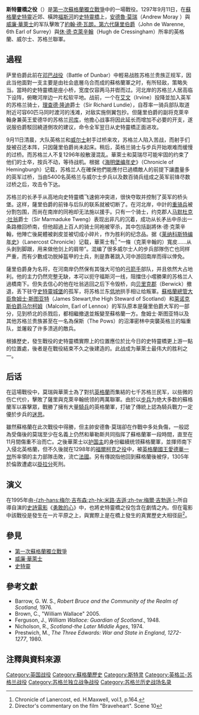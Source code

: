 {{noteTA
|T=zh-hans:斯特灵桥之役;zh-hk:斯特靈橋之役;zh-tw:史特靈橋之役;
|1=zh-hans:斯特灵;zh-hk:斯特靈;zh-tw:史特靈;
|2=zh-hans:华莱士;zh-hk:華萊士;zh-tw:華勒斯;
|3=zh-hans:勇敢的心;zh-hk:驚世未了緣;zh-tw:英雄本色;
}}
{{Infobox Military Conflict
|conflict=斯特靈橋之役
|partof=[[第一次蘇格蘭獨立戰爭|第一次蘇格蘭獨立戰爭]]
|image=[[File:Stirling_Bridge.jpg|200px]]
|caption=今日的斯特靈橋
|date=1297年9月11日 
|place=[[斯特靈|斯特靈]]
|result=蘇格蘭部隊勝利
|combatant1=<center>[[File:Flag_of_Scotland.svg|70px]]<br />[[蘇格蘭王國|蘇格蘭王國]]
|combatant2=<center>[[File:Flag_of_England.svg|70px]]<br />[[英格蘭王國|英格蘭王國]]
|commander1=[[安德魯·莫瑞|安德魯·莫瑞]]†<br/>[[威廉·華萊士|威廉·華萊士]]
|commander2=[[約翰·德·瓦朗，第七代薩里伯爵|約翰·德·瓦朗，第七代薩里伯爵]]<br/>[[休·德·克萊辛翰|休·德·克萊辛翰]]†
|strength1=300 騎兵<br />5,000 - 6,000 步兵
|strength2= 2,000 騎兵<br /> 7,000 步兵 
|casualties1=相對較少
|casualties2= 5,100 人被殺、或大約30-40%的士兵死亡
}}
'''斯特靈橋之役'''（{{lang-en|Battle of Stirling Bridge}}）是[[第一次蘇格蘭獨立戰爭|第一次蘇格蘭獨立戰爭]]中的一場戰役。1297年9月11日，在[[蘇格蘭|蘇格蘭]][[史特靈|史特靈]]近郊、橫跨[[福斯河|福斯河]]的[[史特靈橋|史特靈橋]]上，[[安德魯·莫瑞|安德魯·莫瑞]]（Andrew Moray ）與[[威廉·華萊士|威廉·華萊士]]的军队擊敗了[[約翰·德·瓦朗，第六代薩里伯爵|約翰·德·瓦朗，第六代薩里伯爵]]（John de Warenne, 6th Earl of Surrey）與[[休·德·克萊辛翰|休·德·克萊辛翰]]（Hugh de Cressingham）所率的英格蘭、威尔士、苏格兰聯軍。

== 過程 ==

萨里伯爵此前在[[邓巴战役|邓巴战役]]（Battle of Dunbar）中輕易战胜苏格兰贵族正规军，因此当他面對一支主要是由社会底層乌合而成的蘇格蘭軍之时，有所轻敌，策略失当。當時的史特靈橋是座小桥，宽度仅容两马并辔而过。河北岸的苏格兰人居高临下设阵，俯瞰河岸边一片松软平地。战前，一个在[[艾文|艾文]]（Irvine）投降並加入英军的苏格兰骑士，[[理查德·隆迪|理查德·隆迪]]爵士（Sir Richard Lundie），自荐率一骑兵部队取道附近可容60匹马同时渡河的浅滩，对敌实施侧翼包抄。但薩里伯爵的副将克萊辛翰身兼英王爱德华的苏格兰[[司库|司库]]，他擔心战事将因此延长而增加不必要的开支，遂说服伯爵駁回繞道側攻的建议，命令全军翌日从史特靈橋正面进攻。

9月11日清晨，大队英格兰和[[威尔士|威尔士]]射手过桥来攻，苏格兰人陷入苦战，而射手们旋被召还本阵，只因薩里伯爵尚未起床。稍后，英格兰骑士与步兵开始艰难而缓慢的过桥。而苏格兰人不复1296年般散漫混乱。華萊士和莫瑞尽可能牢固的约束了他们的士卒，按兵不动，等待战机。根据《[[海明堡编年史|海明堡编年史]]》（Chronicle of Hemingburgh）记载，苏格兰人在確保他們能應付已過橋敵人的前提下讓盡量多的英军过桥，当由5400名英格兰与威尔士步兵以及数百骑兵组成之英军前锋尽数过桥之后，攻击令下达。 

苏格兰的长矛手从高地向史特靈橋飞速俯冲突进，很快夺取并控制了英军的桥头堡。这样，薩里伯爵的前锋与后队的联系就被切断了。在河北岸，中計的[[重骑兵|重骑兵]]被分割包围，而尚在南岸的同袍却无法施以援手。只有一个骑士，约克郡人[[马默杜克·吐翁|马默杜克·吐翁]]爵士（Sir Marmaduke Tweng）表现出非凡的沉着，成功从长矛丛中杀出一条路撤回桥南，但他超過上百人的骑士同袍被宰杀，其中包括副將休·德·克萊辛翰，他陣亡後屍體被剥皮並被切成小碎片，作为胜利的纪念品。据《[[莱纳科斯特编年史|莱纳科斯特编年史]]》（Lanercost Chronicle）记载，華萊士有<ref>Chronicle of Lanercost, ed. H.Maxwell, vol.1, p.164.</ref> “一條（克萊辛翰的）寬皮……从头剥到脚跟，用来做他剑上的肩带”。混编了很多威尔士人的步兵部隊伤亡也同样严重，而有少數成功脱掉盔甲的士兵，則是靠著跳入河中游回南岸而得以倖免。

薩里伯爵身为名将，在河南岸仍然保有其强大可怕的[[弓箭手|弓箭手]]部队，并且依然大占地利。他的主力仍然完整无缺，本可以扼守福斯河一线，阻擋住小嚐勝果的苏格兰人過橋南下。但失去信心的他在吐翁逃回之后下令毁桥，向[[贝里克郡|贝里克郡]]（Berwick）撤退，丢下驻守[[史特靈城堡|史特靈城堡]]的孤军，将苏格兰东[[低地區|低地]]拱手相让给叛軍。[[蘇格蘭總管大臣|蘇格蘭總管大臣]][[詹姆士·斯图亚特|詹姆士·斯图亚特]]（James Stewart,the High Steward of Scotland）和[[莱诺克斯伯爵|莱诺克斯伯爵]][[马尔柯姆|马尔柯姆]]（Malcolm, Earl of Lennox）的军队原本是薩里伯爵大军的一部分，见到桥北的杀戮后，都相繼撤退並叛變至蘇格蘭一方。詹姆士·斯图亚特以及其他苏格兰贵族甚至在一名為保斯（The Pows）的沼澤密林中突襲英格兰的辎重队，並屠殺了许多溃逃的敵兵。 

根據歷史，發生戰役的史特靈橋實際上的位置應位於比今日的史特靈橋更上游一點的位置處，後者是在戰役結束不久之後建造的。此战成为華萊士最伟大的胜利之一。

== 后话 ==
在這場戰役中，莫瑞與華萊士為了對抗[[英格蘭|英格蘭]]而集結的七千苏格兰民军，以些微的伤亡代价，擊敗了薩里與克萊辛翰统领的两萬聯軍。由於以[[步兵|步兵]]为绝大多数的蘇格蘭军以寡擊眾，戰勝了擁有大量[[騎兵|騎兵]]的英格蘭軍，打破了傳統上認為騎兵戰力一定優於步兵的[[迷思|迷思]]。

雖然蘇格蘭在此次戰役中得勝，但主帥安德魯·莫瑞卻在作戰中多处負傷，一般認為受傷後的莫瑞至少在名義上仍然和華勒斯共同指挥了蘇格蘭軍一段時間，直至在11月間傷重不治而亡。之後華萊士以[[护国主|护国主]]的身份繼續统领蘇格蘭軍，並揮师南下入侵北英格蘭，但不久後就在1298年的[[福爾柯克之役|福爾柯克之役]]中，被[[英格蘭國王|英格蘭國王]][[愛德華一世|愛德華一世]]所率領的主力部隊击敗，流亡[[法國|法國]]。另有傳說指他回到蘇格蘭後被俘，1305年於倫敦遭處以[[掛拉分|掛拉分]]死刑。

== 演义 ==
在1995年由[[梅尔·吉布森|-{zh-hans:梅尔·吉布森;zh-hk:米路·吉遜;zh-tw:梅爾·吉勃遜;}-]]所自導自演的[[史詩電影|史詩電影]]《[[勇敢的心|勇敢的心]]》中，也將史特靈橋之役包含在劇情之內。但在電影中該戰役是發生在一片平原之上，與實際上是在橋上發生的真實歷史大相径庭<ref>Director's commentary on the film "Braveheart". Scene 10</ref>。

== 參見 ==
* [[第一次蘇格蘭獨立戰爭|第一次蘇格蘭獨立戰爭]]
* [[威廉·華萊士|威廉·華萊士]]
* [[史特靈|史特靈]]

== 參考文獻 ==
* Barrow, G. W. S., ''Robert Bruce and the Community of the Realm of Scotland,'' 1976.
* Brown, C., "William Wallace" 2005.
* Ferguson, J., ''William Wallace: Guardian of Scotland''., 1948.
* Nicholson, R., ''Scotland-the Later Middle Ages'', 1974.
* Prestwich, M., ''The Three Edwards: War and State in England, 1272-1277'', 1980.

== 注釋與資料來源 ==
<div class="references-small">
<references />
</div>

[[Category:英国战役|Category:英国战役]]
[[Category:蘇格蘭歷史|Category:蘇格蘭歷史]]
[[Category:斯特灵|Category:斯特灵]]
[[Category:英格兰-苏格兰战役|Category:英格兰-苏格兰战役]]
[[Category:苏格兰独立战争战役|Category:苏格兰独立战争战役]]
[[Category:苏格兰历史战场名录|Category:苏格兰历史战场名录]]